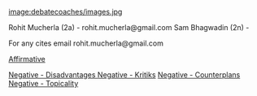 [[image:debatecoaches/images.jpg]]


Rohit Mucherla (2a) - rohit.mucherla@gmail.com
Sam Bhagwadin (2n) -

For any cites email rohit.mucherla@gmail.com 

[[Affirmative |Affirmative ]]

[[Negative - Disadvantages |Negative - Disadvantages ]]
[[Negative - Kritiks]]
[[Negative - counterplans rohit sam|Negative - Counterplans]]
[[Negative - Topicality rohit sam|Negative - Topicality]]